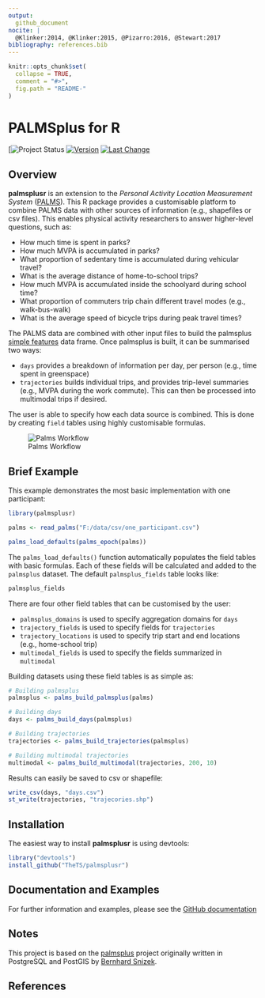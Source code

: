 ```yaml
---
output:
  github_document
nocite: |
  @Klinker:2014, @Klinker:2015, @Pizarro:2016, @Stewart:2017
bibliography: references.bib
---
```


<!-- README.md is generated from README.Rmd. Please edit that file -->

```r
knitr::opts_chunk$set(
  collapse = TRUE,
  comment = "#>",
  fig.path = "README-"
)
```

# PALMSplus for R

<!--[![AppVeyor Build Status](https://ci.appveyor.com/api/projects/status/github/TheTS/palmsplusr?branch=master&svg=true)](https://ci.appveyor.com/project/TheTS/palmsplusr)-->
<!--[![Travis-CI Build Status](https://travis-ci.org/TheTS/palmsplusr.svg?branch=master)](https://travis-ci.org/TheTS/palmsplusr) -->
<!--[![codecov](https://codecov.io/gh/TheTS/actigraph.sleepr/branch/master/graph/badge.svg)](https://codecov.io/gh/TheTS/actigraph.sleepr)-->
[![![Project Status](http://www.repostatus.org/badges/latest/active.svg)](http://www.repostatus.org/#active)
[![Version](https://img.shields.io/badge/Package%20version-0.1.0-green.svg)](commits/master)
[![Last Change](https://img.shields.io/badge/Last%20change-`r gsub('-', '--', Sys.Date())`-yellowgreen.svg)](/commits/master)

## Overview

**palmsplusr** is an extension to the *Personal Activity Location Measurement System* ([PALMS](https://ucsd-palms-project.wikispaces.com/)). This R package provides a customisable platform to combine PALMS data with other sources of information (e.g., shapefiles or csv files). This enables physical activity researchers to answer higher-level questions, such as:

* How much time is spent in parks?
* How much MVPA is accumulated in parks?
* What proportion of sedentary time is accumulated during vehicular travel?
* What is the average distance of home-to-school trips?
* How much MVPA is accumulated inside the schoolyard during school time?
* What proportion of commuters trip chain different travel modes (e.g., walk-bus-walk)
* What is the average speed of bicycle trips during peak travel times?

The PALMS data are combined with other input files to build the palmsplus [simple features](https://github.com/r-spatial/sf) data frame. Once palmsplus is built, it can be summarised two ways: 

* `days` provides a breakdown of information per day, per person (e.g., time spent in greenspace)
* `trajectories` builds individual trips, and provides trip-level summaries (e.g., MVPA during the work commute). This can then be processed into multimodal trips if desired. 

The user is able to specify how each data source is combined. This is done by creating `field` tables using highly customisable formulas.

![Palms Workflow](http://i.imgur.com/aSzlC3E.png)



## Brief Example

This example demonstrates the most basic implementation with one participant:

```r
library(palmsplusr)

palms <- read_palms("F:/data/csv/one_participant.csv")

palms_load_defaults(palms_epoch(palms))
```

The `palms_load_defaults()` function automatically populates the field tables with basic formulas. Each of these fields will be calculated and added to the `palmsplus` dataset. The default `palmsplus_fields` table looks like:

```r
palmsplus_fields
```

There are four other field tables that can be customised by the user: 

* `palmsplus_domains` is used to specify aggregation domains for `days`
* `trajectory_fields` is used to specify fields for `trajectories`
* `trajectory_locations` is used to specify trip start and end locations (e.g., home-school trip)
* `multimodal_fields` is used to specify the fields summarized in `multimodal`

Building datasets using these field tables is as simple as:

```r
# Building palmsplus
palmsplus <- palms_build_palmsplus(palms)

# Building days
days <- palms_build_days(palmsplus)

# Building trajectories
trajectories <- palms_build_trajectories(palmsplus)

# Building multimodal trajectories
multimodal <- palms_build_multimodal(trajectories, 200, 10)
```

Results can easily be saved to csv or shapefile:

```r
write_csv(days, "days.csv")
st_write(trajectories, "trajecories.shp")
```

## Installation

The easiest way to install **palmsplusr** is using devtools:

```r
library("devtools")
install_github("TheTS/palmsplusr")
```

## Documentation and Examples

For further information and examples, please see the [GitHub documentation](http://thets.github.io/palmsplusr/)

## Notes

This project is based on the [palmsplus](https://github.com/bsnizek/palmsplus) project originally written in PostgreSQL and PostGIS by [Bernhard Snizek](http://www.snizek.com).

## References
